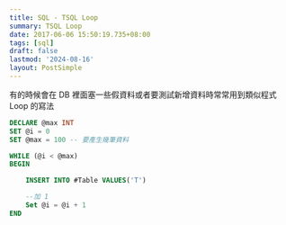 ```yaml
---
title: SQL - TSQL Loop
summary: TSQL Loop
date: 2017-06-06 15:50:19.735+08:00
tags: [sql]
draft: false
lastmod: '2024-08-16'
layout: PostSimple
---
```


有的時候會在 DB 裡面塞一些假資料或者要測試新增資料時常常用到類似程式 Loop 的寫法

```sql
DECLARE @max INT
SET @i = 0
SET @max = 100 -- 要產生幾筆資料

WHILE (@i < @max)
BEGIN

    INSERT INTO #Table VALUES('T')

    --加 1
    Set @i = @i + 1
END
```

